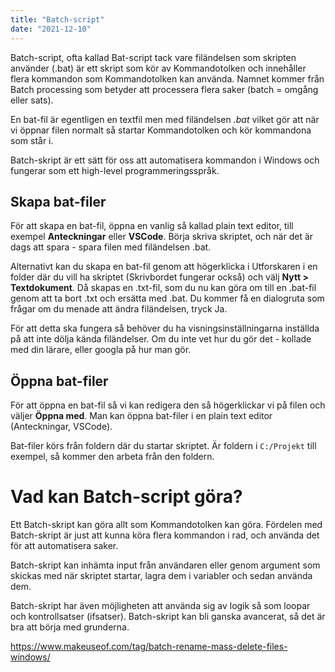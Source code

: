 ```yaml
---
title: "Batch-script"
date: "2021-12-10"
---
```


Batch-script, ofta kallad Bat-script tack vare filändelsen som skripten använder (.bat) är ett skript som kör av Kommandotolken och innehåller flera kommandon som Kommandotolken kan använda. Namnet kommer från Batch processing som betyder att processera flera saker (batch = omgång eller sats).

En bat-fil är egentligen en textfil men med filändelsen _.bat_ vilket gör att när vi öppnar filen normalt så startar Kommandotolken och kör kommandona som står i.

Batch-skript är ett sätt för oss att automatisera kommandon i Windows och fungerar som ett high-level programmeringsspråk.

## Skapa bat-filer

För att skapa en bat-fil, öppna en vanlig så kallad plain text editor, till exempel **Anteckningar** eller **VSCode**.
Börja skriva skriptet, och när det är dags att spara - spara filen med filändelsen .bat.

Alternativt kan du skapa en bat-fil genom att högerklicka i Utforskaren i en folder där du vill ha skriptet (Skrivbordet fungerar också) och välj **Nytt > Textdokument**. Då skapas en .txt-fil, som du nu kan göra om till en .bat-fil genom att ta bort .txt och ersätta med .bat. Du kommer få en dialogruta som frågar om du menade att ändra filändelsen, tryck Ja.

För att detta ska fungera så behöver du ha visningsinställningarna inställda på att inte dölja kända filändelser. Om du inte vet hur du gör det - kollade med din lärare, eller googla på hur man gör.

## Öppna bat-filer

För att öppna en bat-fil så vi kan redigera den så högerklickar vi på filen och väljer **Öppna med**. Man kan öppna bat-filer i en plain text editor (Anteckningar, VSCode).

<Notice>

Bat-filer körs från foldern där du startar skriptet. Är foldern i `C:/Projekt` till exempel, så kommer den arbeta från den foldern.

</Notice>

# Vad kan Batch-script göra?

Ett Batch-skript kan göra allt som Kommandotolken kan göra. Fördelen med Batch-skript är just att kunna köra flera kommandon i rad, och använda det för att automatisera saker.

Batch-skript kan inhämta input från användaren eller genom argument som skickas med när skriptet startar, lagra dem i variabler och sedan använda dem.

Batch-skript har även möjligheten att använda sig av logik så som loopar och kontrollsatser (ifsatser). Batch-skript kan bli ganska avancerat, så det är bra att börja med grunderna.

https://www.makeuseof.com/tag/batch-rename-mass-delete-files-windows/